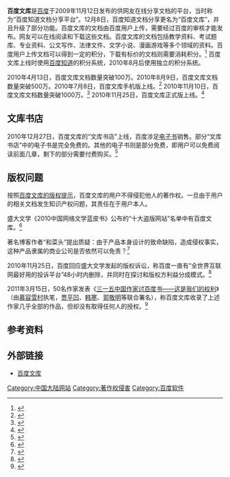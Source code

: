 {{Infobox website
| name            = 百度文库
| logo            = Baiduwenku.gif
| logo_size       = 200px
| url             = {{URL|http://wenku.baidu.com/}}
| alexa           = 58,665
| commercial      = 是
| type            = 文档分享网站
| language        = [[中文|中文]]
| owner           = 百度
| author          = 百度
| launch_date     = {{Start date and age|2009|11|12}}
| current_status  = 线上
| revenue         = 不明
}}

'''百度文库'''是[[百度|百度]]于2009年11月12日发布的供网友在线分享文档的平台，当时称为“百度知道文档分享平台”。12月8日，百度知道文档分享更名为“百度文库”，并且升级了部分功能。百度文库的文档由百度用户上传，需要经过百度的审核才能发布。网友可以在线阅读和下载这些文档。百度文库的文档包括教学资料、考试题库、专业资料、公文写作、法律文件、文学小说、漫画游戏等多个领域的资料。百度用户上传文档可以得到一定的积分，下载有标价的文档则需要消耗积分。<ref>{{cite web|url=http://www.baidu.com/search/wenku/help.html|title=百度文库帮助|accessdate=2009-12-09|archive-date=2009-12-12|archive-url=https://web.archive.org/web/20091212161625/http://www.baidu.com/search/wenku/help.html|dead-url=no}}</ref> 百度文库上线时使用[[百度知道|百度知道]]的积分系统，2010年8月后使用独立的积分系统。

2010年4月13日，百度文库文档数量突破100万。2010年8月9日，百度文库文档数量突破500万。2010年7月8日，百度文库手机版上线。<ref>{{cite web|url=http://tech.qq.com/a/20100708/000218.htm|title=百度文库手机版上线 支持pdf及ppt等格式文档|accessdate=2010-10-19|archive-date=2010-07-15|archive-url=https://web.archive.org/web/20100715194221/http://tech.qq.com/a/20100708/000218.htm|dead-url=no}}</ref> 2010年11月10日，百度文库文档数量突破1000万。<ref>{{cite web|url=http://www.enet.com.cn/article/2010/1110/A20101110772969.shtml|title=百度文库上线一周年 文档破1000万|accessdate=2011-01-09|archive-date=2013-08-24|archive-url=https://web.archive.org/web/20130824081810/http://www.enet.com.cn/article/2010/1110/A20101110772969.shtml|dead-url=yes}}</ref> 
2010年11月25日，百度文库正式版上线。<ref>{{cite web|url=http://www.chinanews.com/it/2010/11-26/2682522.shtml|title=百度文库正式版上线 教育类文档占80%|accessdate=2011-01-09|archive-date=2015-06-11|archive-url=https://web.archive.org/web/20150611004849/http://www.chinanews.com/it/2010/11-26/2682522.shtml|dead-url=no}}</ref>

== 文库书店 ==
2010年12月27日，百度文库的“文库书店”上线，百度涉足[[电子书|电子书]]销售。部分“文库书店”中的电子书是完全免费的。其他的电子书则是部分免费，即用户可以免费阅读前面几章，剩下的部分需要付费购买。<ref>{{cite web|url=http://it.sohu.com/20101227/n278520678.shtml|title=百度涉足电子图书销售：推出文库书店业务|accessdate=2011-01-09|archive-date=2010-12-30|archive-url=https://web.archive.org/web/20101230174632/http://it.sohu.com/20101227/n278520678.shtml|dead-url=no}}</ref> 

== 版权问题 ==
{{see also|百度文库侵权事件}}

按照[http://www.baidu.com/search/wenku/help.html#版权提示 百度文库的版权提示]{{Wayback|url=http://www.baidu.com/search/wenku/help.html#版权提示 |date=20091212161625 }}，百度文库的用户不得侵犯他人的著作权。一旦由于用户的相关文档发生知识产权问题，其责任在于用户本人。
 
盛大文学《2010中国网络文学蓝皮书》公布的“十大盗版网站”名单中有百度文库。<ref>{{cite web|url=http://tech.sina.com.cn/i/2010-04-27/12034116830.shtml|title=盛大文学《网络文学蓝皮书》公布十大盗版网站|accessdate=2010-10-20|archive-date=2010-05-05|archive-url=https://web.archive.org/web/20100505021816/http://tech.sina.com.cn/i/2010-04-27/12034116830.shtml|dead-url=no}}</ref> 

著名博客作者“和菜头”提出质疑：由于产品本身设计的致命缺陷，造成侵权事实，这种产品隶属的商业公司是否依然可以免责？<ref>{{cite web|url=http://news.xinhuanet.com/newmedia/2010-10/12/c_12650241.htm|title=百度文库模式受质疑 “网络文库”遭遇版权困扰|accessdate=2010-10-20|archive-date=2010-10-16|archive-url=https://web.archive.org/web/20101016052210/http://news.xinhuanet.com/newmedia/2010-10/12/c_12650241.htm|dead-url=no}}</ref> 

2010年11月25日，百度回应盛大文学发起的版权诉讼，称百度一直有“全世界互联网最好用的投诉平台”48小时内删除，并同时在探讨和版权方利益分成模式。<ref>{{cite web|url=http://tech.163.com/10/1125/12/6MB9I2TJ000915BF.html|title=百度文库谈版权问题：一直有通知删除机制|accessdate=2011-01-09|archive-date=2010-11-29|archive-url=https://web.archive.org/web/20101129063918/http://tech.163.com/10/1125/12/6MB9I2TJ000915BF.html|dead-url=no}}</ref> 

2011年3月15日，50名作家发表《[http://blog.sina.com.cn/s/blog_467a3a7f0100pqvs.html 三一五中国作家讨百度书——这是我们的权利]{{Wayback|url=http://blog.sina.com.cn/s/blog_467a3a7f0100pqvs.html |date=20110319125256 }}》（由[[慕容雪村|慕容雪村]]执笔，[[贾平凹|贾平凹]]、[[韩寒|韩寒]]、[[郭敬明|郭敬明]]等联合署名），称百度文库收录了上述作家几乎全部的作品，但却没有取得任何人的授权。<ref>{{cite web |url=http://news.xinhuanet.com/legal/2011-03/16/c_121191358.htm|title=贾平凹、韩寒、郭敬明等50名作家声讨百度文库}}</ref>

== 参考资料 ==
{{reflist|2}}

== 外部链接 ==
*[http://wenku.baidu.com/ 百度文库]{{Wayback|url=http://wenku.baidu.com/ |date=20091216221253 }}

{{Baiduproducts}}
[[Category:中国大陆网站|Category:中国大陆网站]]
[[Category:著作权侵害|Category:著作权侵害]]
[[Category:百度软件|Category:百度软件]]